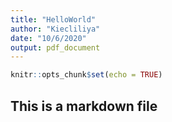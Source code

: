 ```yaml
---
title: "HelloWorld"
author: "Kiecliliya"
date: "10/6/2020"
output: pdf_document
---
```


```r
knitr::opts_chunk$set(echo = TRUE)
```

## This is a markdown file
